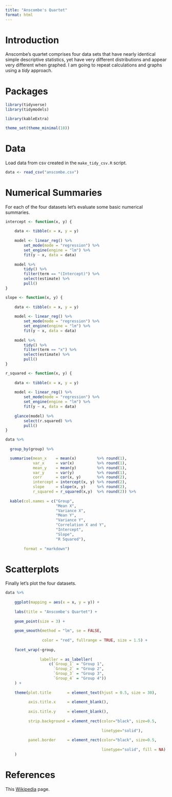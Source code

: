 ```yaml
---
title: "Anscombe's Quartet"
format: html
---
```


# Introduction

Anscombe's quartet comprises four data sets that have nearly identical simple
descriptive statistics, yet have very different distributions and appear very
different when graphed. I am going to repeat calculations and graphs using a
*tidy* approach.

# Packages

```r
library(tidyverse)
library(tidymodels)

library(kableExtra)

theme_set(theme_minimal(18))
```

# Data

Load data from csv created in the `make_tidy_csv.R` script.

```r
data <- read_csv("anscombe.csv")
```

# Numerical Summaries

For each of the four datasets let's evaluate some basic numerical summaries.

```r
intercept <- function(x, y) {
    
    data <- tibble(x = x, y = y)
    
    model <- linear_reg() %>% 
        set_mode(mode = "regression") %>% 
        set_engine(engine = "lm") %>% 
        fit(y ~ x, data = data)
    
    model %>%
        tidy() %>%
        filter(term == "(Intercept)") %>% 
        select(estimate) %>% 
        pull()
}

slope <- function(x, y) {
    
    data <- tibble(x = x, y = y)
    
    model <- linear_reg() %>% 
        set_mode(mode = "regression") %>% 
        set_engine(engine = "lm") %>% 
        fit(y ~ x, data = data)
    
    model %>%
        tidy() %>%
        filter(term == "x") %>% 
        select(estimate) %>% 
        pull()
}

r_squared <- function(x, y) {
    
    data <- tibble(x = x, y = y)
    
    model <- linear_reg() %>% 
        set_mode(mode = "regression") %>% 
        set_engine(engine = "lm") %>% 
        fit(y ~ x, data = data)
    
    glance(model) %>% 
        select(r.squared) %>% 
        pull()
}

data %>%
    
  group_by(group) %>%

  summarise(mean_x    = mean(x)         %>% round(1),
            var_x     = var(x)          %>% round(1),
            mean_y    = mean(y)         %>% round(1),
            var_y     = var(y)          %>% round(1),
            corr      = cor(x, y)       %>% round(2),
            intercept = intercept(x, y) %>% round(2),
            slope     = slope(x, y)     %>% round(2),
            r_squared = r_squared(x,y)  %>% round(2)) %>%
  
  kable(col.names = c("Group",
                      "Mean X",
                      "Variance X",
                      "Mean Y",
                      "Variance Y",
                      "Correlation X and Y",
                      "Intercept",
                      "Slope",
                      "R Squared"),
        
        format = "markdown")
```

# Scatterplots

Finally let's plot the four datasets.

```r
data %>%
    
    ggplot(mapping = aes(x = x, y = y)) +
    
    labs(title = "Anscombe's Quartet") +
    
    geom_point(size = 3) +
    
    geom_smooth(method = "lm", se = FALSE,
                
                color = "red", fullrange = TRUE, size = 1.5) +
    
    facet_wrap(~group, 
               
               labeller = as_labeller(
                   c(`Group_1` = "Group 1",
                     `Group_2` = "Group 2",
                     `Group_3` = "Group 3",
                     `Group_4` = "Group 4"))
    ) +
    
    theme(plot.title       = element_text(hjust = 0.5, size = 30),
          
          axis.title.x     = element_blank(),
          
          axis.title.y     = element_blank(),
          
          strip.background = element_rect(color="black", size=0.5,
                                          
                                          linetype="solid"),
          
          panel.border     = element_rect(color="black", size=0.5,
                                          
                                          linetype="solid", fill = NA)
    )
```

# References

This [Wikipedia](https://en.wikipedia.org/wiki/Anscombe%27s_quartet) page.